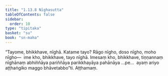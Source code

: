 ```yaml
---
title: "1.13.8 Nīghasutta"
tableOfContents: false
sidebar:
  order: 10
type: "tipitaka"
basket: "su"
book: "sn-maha"
---
```



<DynamicBreadcrumb />

<Division number="168" book="sn-maha">

<Paragraph number="324" book="sn-maha">
“Tayome, bhikkhave, nīghā. Katame tayo? Rāgo nīgho, doso nīgho, moho nīgho—  ime kho, bhikkhave, tayo nīghā. Imesaṃ kho, bhikkhave, tiṇṇannaṃ nīghānaṃ abhiññāya pariññāya parikkhayāya pahānāya …pe…  ayaṃ ariyo aṭṭhaṅgiko maggo bhāvetabbo”ti.

</Paragraph>
</Division>

<Paragraph number="325" type="center" book="sn-maha">
Aṭṭhamaṃ.
</Paragraph>